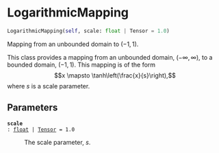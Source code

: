 # LogarithmicMapping { #deep_tensor.LogarithmicMapping }

```python
LogarithmicMapping(self, scale: float | Tensor = 1.0)
```

Mapping from an unbounded domain to $(-1, 1)$.

This class provides a mapping from an unbounded domain, 
$(-\infty, \infty)$, to a bounded domain, $(-1, 1)$. This mapping
is of the form
$$x \mapsto \tanh\left(\frac{x}{s}\right),$$
where $s$ is a scale parameter.

## Parameters {.doc-section .doc-section-parameters}

<code>[**scale**]{.parameter-name} [:]{.parameter-annotation-sep} [[float](`float`) \| [Tensor](`torch.Tensor`)]{.parameter-annotation} [ = ]{.parameter-default-sep} [1.0]{.parameter-default}</code>

:   The scale parameter, $s$.